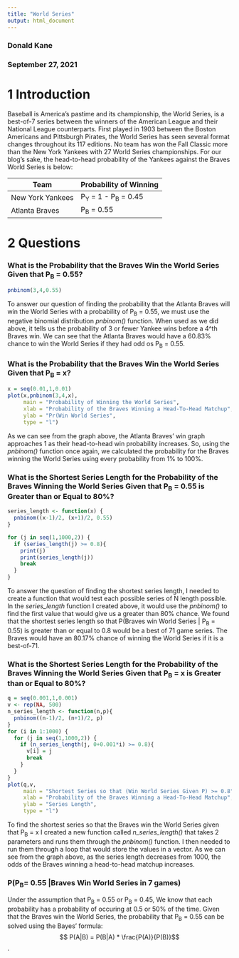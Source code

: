 ```yaml
---
title: "World Series"
output: html_document
---
```


### Donald Kane
### September 27, 2021

# 1 Introduction

Baseball is America's pastime and its championship, the World Series, is a best-of-7 series between the winners of the American League and their National League counterparts. First played in 1903 between the Boston Americans and Pittsburgh Pirates, the World Series has seen several format changes throughout its 117 editions. No team has won the Fall Classic more than the New York Yankees with 27 World Series championships. For our blog's sake, the head-to-head probability of the Yankees against the Braves World Series is below:

Team     | Probability of Winning
------------- | -------------
New York Yankees             | P~Y~ = 1 - P~B~ = 0.45
Atlanta Braves             | P~B~ = 0.55

# 2 Questions

### What is the Probability that the Braves Win the World Series Given that P~B~ = 0.55?

```r
pnbinom(3,4,0.55)
```

To answer our question of finding the probability that the Atlanta Braves will win the World Series with a probability of P~B~ = 0.55, we must use the negative binomial distribution *pnbinom()* function. When used as we did above, it tells us the probability of 3 or fewer Yankee wins before a 4^th Braves win. We can see that the Atlanta Braves would have a 60.83% chance to win the World Series if they had odd os P~B~ = 0.55.

### What is the Probability that the Braves Win the World Series Given that P~B~ = x?

```r
x = seq(0.01,1,0.01)
plot(x,pnbinom(3,4,x),
     main = "Probability of Winning the World Series",
     xlab = "Probability of the Braves Winning a Head-To-Head Matchup",
     ylab = "Pr(Win World Series",
     type = "l")
```

As we can see from the graph above, the Atlanta Braves' win graph approaches 1 as their head-to-head win probability increases. So, using the *pnbinom()* function once again, we calculated the probability for the Braves winning the World Series using every probability from 1% to 100%.

### What is the Shortest Series Length for the Probability of the Braves Winning the World Series Given that P~B~ = 0.55 is Greater than or Equal to 80%?

```r
series_length <- function(x) {
  pnbinom((x-1)/2, (x+1)/2, 0.55)
}

for (j in seq(1,1000,2)) {
  if (series_length(j) >= 0.8){
    print(j)
    print(series_length(j))
    break
  }
}
```

To answer the question of finding the shortest series length, I needed to create a function that would test each possible series of N length possible. In the *series_length* function I created above, it would use the *pnbinom()* to find the first value that would give us a greater than 80% chance. We found that the shortest series length so that P(Braves win World Series | P~B~ = 0.55) is greater than or equal to 0.8 would be a best of 71 game series. The Braves would have an 80.17% chance of winning the World Series if it is a best-of-71.

### What is the Shortest Series Length for the Probability of the Braves Winning the World Series Given that P~B~ = x is Greater than or Equal to 80%? 

```r
q = seq(0.001,1,0.001)
v <- rep(NA, 500)
n_series_length <- function(n,p){
  pnbinom((n-1)/2, (n+1)/2, p)
}
for (i in 1:1000) {
  for (j in seq(1,1000,2)) {
    if (n_series_length(j, 0+0.001*i) >= 0.8){
      v[i] = j
      break
    }
  }
}
plot(q,v, 
     main = "Shortest Series so that (Win World Series Given P) >= 0.8",
     xlab = "Probability of the Braves Winning a Head-To-Head Matchup",
     ylab = "Series Length",
     type = "l")
```

To find the shortest series so that the Braves win the World Series given that P~B~ = x I created a new function called *n_series_length()* that takes 2 parameters and runs them through the *pnbinom()* function. I then needed to run them through a loop that would store the values in a vector. As we can see from the graph above, as the series length decreases from 1000, the odds of the Braves winning a head-to-head matchup increases.

### P(P~B~= 0.55 |Braves Win World Series in 7 games)

Under the assumption that P~B~ = 0.55 or P~B~ = 0.45, We know that each probability has a probability of occuring at 0.5 or 50% of the time. Given that the Braves win the World Series, the probability that P~B~ = 0.55 can be solved using the Bayes' formula: $$ P(A|B) = P(B|A) * \frac{P(A)}{P(B)}$$. 


